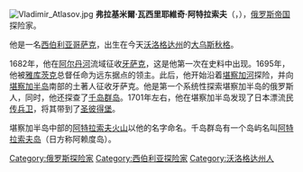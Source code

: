 {{unreferenced|time=2016-04-30T06:26:53+00:00}}
[[File:Vladimir_Atlasov.jpg|thumb]]
'''弗拉基米爾·瓦西里耶維奇·阿特拉索夫'''（{{lang-ru|Влади́мир Васи́льевич Атла́сов}}，{{bd||1664年|1711年|2月1日|}}），[[俄罗斯帝国|俄罗斯帝国]]探险家。

他是一名[[西伯利亚|西伯利亚]][[哥萨克|哥萨克]]，出生在今天[[沃洛格达州|沃洛格达州]]的[[大乌斯秋格|大乌斯秋格]]。

1682年，他在[[阿尔丹河|阿尔丹河]]流域征收[[牙萨克|牙萨克]]，这是他第一次在史料中出现。1695年，他被[[雅库茨克|雅库茨克]]总督任命为远东据点{{link-en|阿纳德尔斯克|Anadyrsk}}的领主。此后，他开始沿着[[堪察加河|堪察加河]]探险，并向[[堪察加半岛|堪察加半岛]]南部的土著人征收牙萨克。他是第一个系统性探索堪察加半岛的俄罗斯人，同时，他还探查了[[千岛群岛|千岛群岛]]。1701年左右，他在堪察加半岛发现了日本漂流民[[传兵卫|传兵卫]]，将其带到了[[圣彼得堡|圣彼得堡]]。

堪察加半岛中部的[[阿特拉索夫火山|阿特拉索夫火山]]以他的名字命名。千岛群岛有一个岛屿名叫[[阿赖度岛|阿特拉索夫岛]]（日方称阿赖度岛）。

[[Category:俄罗斯探险家|Category:俄罗斯探险家]]
[[Category:西伯利亚探险家|Category:西伯利亚探险家]]
[[Category:沃洛格达州人|Category:沃洛格达州人]]